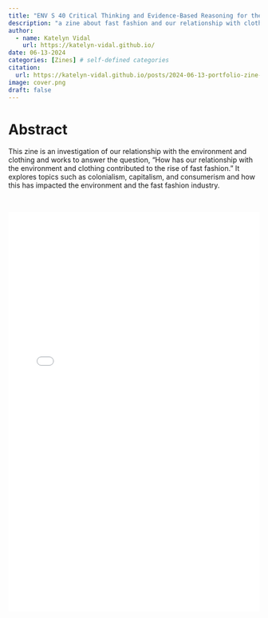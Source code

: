 ```yaml
---
title: "ENV S 40 Critical Thinking and Evidence-Based Reasoning for the Environment"
description: "a zine about fast fashion and our relationship with clothing"
author:
  - name: Katelyn Vidal
    url: https://katelyn-vidal.github.io/
date: 06-13-2024
categories: [Zines] # self-defined categories
citation: 
  url: https://katelyn-vidal.github.io/posts/2024-06-13-portfolio-zine-blog-post/ 
image: cover.png
draft: false 
---
```


# Abstract

This zine is an investigation of our relationship with the environment and clothing and works to answer the question, “How has our relationship with the environment and clothing contributed to the rise of fast fashion.” It explores topics such as colonialism, capitalism, and consumerism and how this has impacted the environment and the fast fashion industry.

<br>

![](zine.pdf){width="100%" height="800"}
